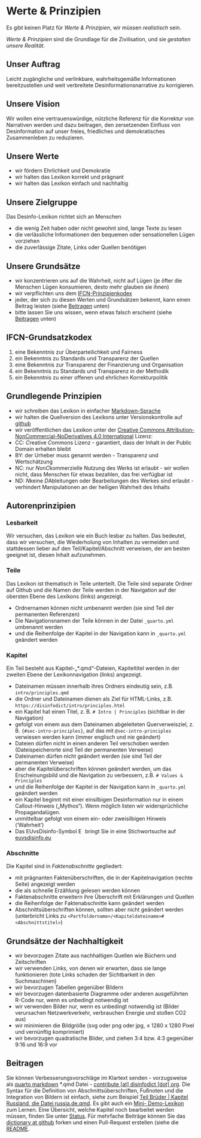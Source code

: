 # Werte & Prinzipien {.unnumbered}

::: {.callout-caution title=„Mythos“}
Es gibt keinen Platz für *Werte & Prinzipien*, wir müssen *realistisch* sein.
:::

::: {.callout-tip title=„Wahrheit“}
*Werte & Prinzipien* sind die Grundlage für die Zivilisation, und sie *gestalten unsere Realität*.
:::


## Unser Auftrag

Leicht zugängliche und verlinkbare, wahrheitsgemäße Informationen bereitzustellen und weit verbreitete Desinformationsnarrative zu korrigieren.


## Unsere Vision

Wir wollen eine vertrauenswürdige, nützliche Referenz für die Korrektur von Narrativen werden und dazu beitragen, den zersetzenden Einfluss von Desinformation auf unser freies, friedliches und demokratisches Zusammenleben zu reduzieren.


## Unsere Werte

- wir fördern Ehrlichkeit und Demokratie
- wir halten das Lexikon korrekt und prägnant
- wir halten das Lexikon einfach und nachhaltig

## Unsere Zielgruppe

Das Desinfo-Lexikon richtet sich an Menschen

- die wenig Zeit haben oder nicht gewohnt sind, lange Texte zu lesen
- die verlässliche Informationen den bequemen oder sensationellen Lügen vorziehen
- die zuverlässige Zitate, Links oder Quellen benötigen


## Unsere Grundsätze

- wir konzentrieren uns auf die Wahrheit, nicht auf Lügen (je öfter die Menschen Lügen konsumieren, desto mehr glauben sie ihnen)
- wir verpflichten uns dem [IFCN-Prinzipienkodex](https://ifcncodeofprinciples.poynter.org/the-commitments)
- jeder, der sich zu diesen Werten und Grundsätzen bekennt, kann einen Beitrag leisten (siehe [Beitragen] unten)
- bitte lassen Sie uns wissen, wenn etwas falsch erscheint (siehe [Beitragen] unten)


## IFCN-Grundsatzkodex

1. eine Bekenntnis zur Überparteilichkeit und Fairness
2. ein Bekenntnis zu Standards und Transparenz der Quellen
3. eine Bekenntnis zur Transparenz der Finanzierung und Organisation
4. ein Bekenntnis zu Standards und Transparenz in der Methodik
5. ein Bekenntnis zu einer offenen und ehrlichen Korrekturpolitik


## Grundlegende Prinzipien

- wir schreiben das Lexikon in einfacher [Markdown-Sprache](https://quarto.org/docs/authoring/markdown-basics.html)
- wir halten die Quellversion des Lexikons unter Versionskontrolle auf [github](https://github.com)
- wir veröffentlichen das Lexikon unter der [Creative Commons Attribution-NonCommercial-NoDerivatives 4.0 International](https://creativecommons.org/licenses/by-nc-nd/4.0/) Lizenz: 
- CC: *C*reative *C*ommons Lizenz - garantiert, dass der Inhalt in der Public Domain erhalten bleibt
- BY: der Urheber muss genannt werden - Transparenz und Wertschätzung
- NC: nur *N*on*C*kommerzielle Nutzung des Werks ist erlaubt - wir wollen nicht, dass Menschen für etwas bezahlen, das frei verfügbar ist
- ND: *N*keine *D*Ableitungen oder Bearbeitungen des Werkes sind erlaubt - verhindert Manipulationen an der heiligen Wahrheit des Inhalts 


## Autorenprinzipien

### Lesbarkeit

Wir versuchen, das Lexikon wie ein Buch lesbar zu halten. Das bedeutet, dass wir versuchen, die Wiederholung von Inhalten zu vermeiden und stattdessen lieber auf den Teil/Kapitel/Abschnitt verweisen, der am besten geeignet ist, diesen Inhalt aufzunehmen.

### Teile

Das Lexikon ist thematisch in Teile unterteilt. Die Teile sind separate Ordner auf Github und die Namen der Teile werden in der Navigation auf der obersten Ebene des Lexikons (links) angezeigt.

- Ordnernamen können nicht umbenannt werden (sie sind Teil der permanenten Referenzen)
- Die Navigationsnamen der Teile können in der Datei `_quarto.yml` umbenannt werden
- und die Reihenfolge der Kapitel in der Navigation kann in `_quarto.yml` geändert werden

### Kapitel

Ein Teil besteht aus Kapitel-„*.qmd“-Dateien, Kapiteltitel werden in der zweiten Ebene der Lexikonnavigation (links) angezeigt.

- Dateinamen müssen innerhalb ihres Ordners eindeutig sein, z.B. `intro/principles.qmd`
- die Ordner und Dateinamen dienen als Ziel für HTML-Links, z.B. `https://disinfodict/intro/principles.html`
- ein Kapitel hat einen Titel, z. B. `# Intro | Principles` (sichtbar in der Navigation)
- gefolgt von einem aus dem Dateinamen abgeleiteten Querverweisziel, z. B. `{#sec-intro-principles}`, auf das mit `@sec-intro-principles` verwiesen werden kann (immer englisch und nie geändert)
- Dateien dürfen nicht in einen anderen Teil verschoben werden (Dateispeicherorte sind Teil der permanenten Verweise)
- Dateinamen dürfen nicht geändert werden (sie sind Teil der permanenten Verweise)
- aber die Kapitelüberschriften können geändert werden, um das Erscheinungsbild und die Navigation zu verbessern, z.B. `# Values & Principles`
- und die Reihenfolge der Kapitel in der Navigation kann in `_quarto.yml` geändert werden
- ein Kapitel beginnt mit einer einsilbigen Desinformation nur in einem Callout-Hinweis („Mythos“). Wenn möglich listen wir widersprüchliche Propagandalügen.
- unmittelbar gefolgt von einem ein- oder zweisilbigen Hinweis ('Wahrheit')
- Das EUvsDisinfo-Symbol [![EUvsDisinfo-Symbol](../all_common_img/EUvsDisinfo_400x240.jpg){height=1em}](https://euvsdisinfo.eu/de/disinformation-cases/?text=lies&disinfo_language%5B%5D=English&sort=relevance) bringt Sie in eine Stichwortsuche auf [euvsdisinfo.eu](https://euvsdisinfo.eu/)

### Abschnitte

Die Kapitel sind in *Faktenabschnitte* gegliedert:

- mit prägnanten Faktenüberschriften, die in der Kapitelnavigation (rechte Seite) angezeigt werden
- die als schnelle Erzählung gelesen werden können
- Faktenabschnitte erweitern ihre Überschrift mit Erklärungen und Quellen
- die Reihenfolge der Faktenabschnitte kann geändert werden
- Abschnittsüberschriften können, sollten aber nicht geändert werden (unterbricht Links zu `<Partfoldername>/<Kapiteldateiname>#<Abschnittstitel>`)


## Grundsätze der Nachhaltigkeit

- wir bevorzugen Zitate aus nachhaltigen Quellen wie Büchern und Zeitschriften
- wir verwenden Links, von denen wir erwarten, dass sie lange funktionieren (tote Links schaden der Sichtbarkeit in den Suchmaschinen)
- wir bevorzugen Tabellen gegenüber Bildern
- wir bevorzugen datenbasierte Diagramme oder anderen ausgeführten R-Code nur, wenn es unbedingt notwendig ist
- wir verwenden Bilder nur, wenn es unbedingt notwendig ist (Bilder verursachen Netzwerkverkehr, verbrauchen Energie und stoßen CO2 aus)
- wir minimieren die Bildgröße (svg oder png oder jpg, ≤ 1280 x 1280 Pixel und vernünftig komprimiert)
- wir bevorzugen quadratische Bilder, und ziehen 3:4 bzw. 4:3 gegenüber 9:16 und 16:9 vor


## Beitragen {#sec-intro-principles-contribute}

Sie können Verbesserungsvorschläge im Klartext senden - vorzugsweise als [quarto markdown](https://quarto.org/docs/authoring/markdown-basics.html) *.qmd Datei - [contribute [at] disinfodict [dot] org](mailto:contribute@disinfodict.org). Die Syntax für die Definition von Abschnittsüberschriften, Fußnoten und die Integration von Bildern ist einfach, siehe zum Beispiel [Teil Brüder | Kapitel Russland, die Datei russia.de.qmd](https://github.com/disinfodict/disinfodict/blob/main/brothers). Es gibt auch ein [Mini- Demo-Lexikon](https://github.com/disinfodict/disinfoquick) zum Lernen. Eine Übersicht, welche Kapitel noch bearbeitet werden müssen, finden Sie unter [Status](#sec-intro-status). Für mehrfache Beiträge können Sie das [dictionary at github](https://github.com/disinfodict/disinfodict) forken und einen Pull-Request erstellen (siehe die [README](https://github.com/disinfodict/disinfodict).


